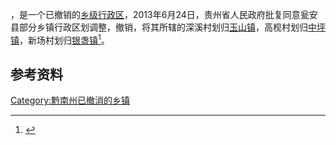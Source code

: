 '''{{PAGENAMEBASE}}'''，是{{PRC admin/fullname|52/27/25}}一个已撤销的[[乡级行政区|乡级行政区]]，2013年6月24日，贵州省人民政府批复同意瓮安县部分乡镇行政区划调整，撤销{{PAGENAMEBASE}}，将其所辖的深溪村划归[[玉山镇_(瓮安县)|玉山镇]]，高枧村划归[[中坪镇_(瓮安县)|中坪镇]]，新场村划归[[银盏镇|银盏镇]]<ref>{{Cite web |url=http://www.gzgov.gov.cn/zyzxyll/zcfg/zfwj/qfh/201508/t20150814_5770.html |title=省人民政府关于同意瓮安县部分乡镇行政区划调整的批复（黔府函〔2013〕142号） |access-date=2017-09-01 |archive-date=2017-08-30 |archive-url=https://web.archive.org/web/20170830234848/http://www.gzgov.gov.cn/zyzxyll/zcfg/zfwj/qfh/201508/t20150814_5770.html |dead-url=no }}</ref>。

== 参考资料 ==

{{reflist}}

{{行政区划小作品}}

[[Category:黔南州已撤消的乡镇|Category:黔南州已撤消的乡镇]]
